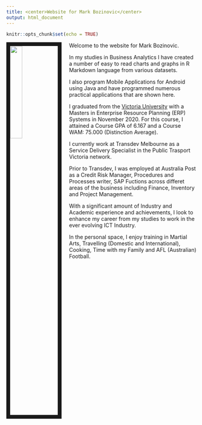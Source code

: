 ```yaml
---
title: <center>Website for Mark Bozinovic</center>
output: html_document
---
```


<style type="text/css">

<<<<<<< HEAD
body {
    background-color: #4FB6C0;
  }
  
<!-- https://stackoverflow.com/questions/39422404/setting-bgcolor-in-markdown -->

=======
>>>>>>> ef7ecdbdf26853cb5ecde0fb156353e790ebcf94
body{ /* Normal  */
      font-size: 18px;
  }
td {  /* Table  */
  font-size: 18px;
}
h1.title {
  font-size: 35px;
  color: Blue;
}
h1 { /* Header 1 */
  font-size: 28px;
  color: DarkBlue;
}

</style>


```r
knitr::opts_chunk$set(echo = TRUE)
```

<link rel="stylesheet" href="styles.css" type="text/css">

<img src="Mark Bozinovic Photo.jpg" style="width:25%; border:10px solid; margin-right: 20px" align="left">

Welcome to the website for Mark Bozinovic.

In my studies in Business Analytics I have created a number of easy to read charts and graphs in R Markdown language from various datasets. 

I also program Mobile Applications for Android using Java and have programmed numerous practical applications that are shown here.

I graduated from the [Victoria University](https://www.vu.edu.au/study-at-vu/courses/browse-for-courses/by-topic/business/enterprise-resource-planning-erp-systems) with a Masters in Enterprise Resource Planning (ERP) Systems in November 2020. For this course, I attained a Course GPA of 6.167 and a Course WAM: 75.000 (Distinction Average).

I currently work at Transdev Melbourne as a Service Delivery Specialist in the Public Trasport Victoria network.

Prior to Transdev, I was employed at Australia Post as a Credit Risk Manager, Procedures and Processes writer, SAP Fuctions across differet areas of the business including Finance, Inventory and Project Management.

With a significant amount of Industry and Academic experience and achievements, I look to enhance my career from my studies to work in the ever evolving ICT Industry.

In the personal space, I enjoy training in Martial Arts, Travelling (Domestic and International), Cooking, Time with my Family and AFL (Australian) Football.

<!-- My full CV is available [here](files/Zabor_CV_2017_Q4.pdf). -->